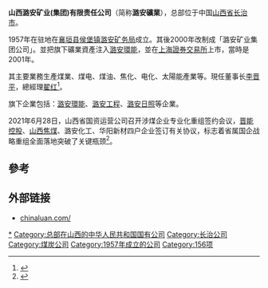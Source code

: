 '''山西潞安矿业(集团)有限责任公司'''（简称'''潞安礦業'''），总部位于中国[[山西省|山西省]][[长治市|长治市]]。

1957年在驻地在[[襄垣县|襄垣县]][[侯堡镇|侯堡镇]][[潞安矿务局|潞安矿务局]]成立。其後2000年改制成「潞安矿业集团公司」。並把旗下礦業資產注入[[潞安環能|潞安環能]]，並在[[上海證券交易所|上海證券交易所]]上市，當時是2001年。

其主要業務生產煤業、煤电、煤油、焦化、电化、太陽能產業等。現任董事长[[李晋平|李晋平]]，總經理[[翟红|翟红]]<ref>{{Cite web |url=http://www.chinaluan.com/index.php?m=content&c=index&a=lists&catid=18 |title=山西潞安矿业(集团)有限责任公司簡介 |access-date=2017-07-13 |archive-url=https://web.archive.org/web/20180609134912/http://www.chinaluan.com/index.php?m=content&c=index&a=lists&catid=18 |archive-date=2018-06-09 |dead-url=yes }}</ref>。

旗下企業包括：[[潞安環能|潞安環能]]、[[潞安工程|潞安工程]]、[[潞安日照|潞安日照]]等企業。

2021年6月28日，山西省国资运营公司召开涉煤企业专业化重组签约会议，[[晋能控股集团|晋能控股]]、[[山西焦煤|山西焦煤]]、潞安化工、华阳新材四户企业签订有关协议，标志着省属国企战略重组全面落地突破了关键瓶颈<ref>{{Cite web|title=省属涉煤国企专业化重组加速落地-国际在线|url=http://sx.cri.cn/20210701/93e53958-290c-521b-e47d-5c8eb5e55769.html|access-date=2021-07-13|work=sx.cri.cn|archive-date=2021-07-13|archive-url=https://web.archive.org/web/20210713161207/http://sx.cri.cn/20210701/93e53958-290c-521b-e47d-5c8eb5e55769.html|dead-url=no}}</ref>。

==參考==
{{reflist}}

== 外部链接 ==
* [http://www.chinaluan.com/ chinaluan.com/] {{Wayback|url=http://www.chinaluan.com/ |date=20170730152035 }}

{{156项重点工程}}

[[Category:山西潞安矿业|*]]
[[Category:总部在山西的中华人民共和国国有公司|Category:总部在山西的中华人民共和国国有公司]]
[[Category:长治公司|Category:长治公司]]
[[Category:煤炭公司|Category:煤炭公司]]
[[Category:1957年成立的公司|Category:1957年成立的公司]]
[[Category:156项|Category:156项]]